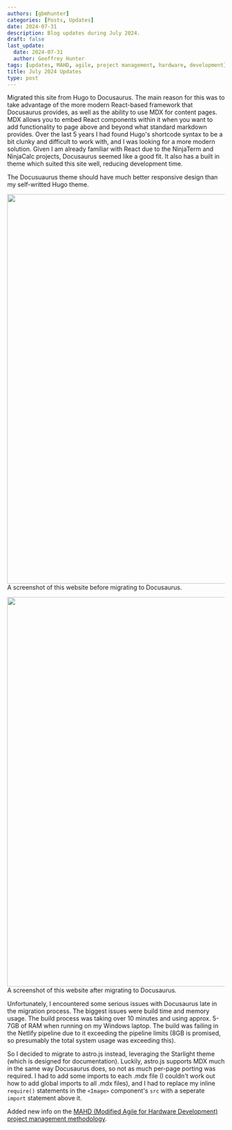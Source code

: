 ```yaml
---
authors: [gbmhunter]
categories: [Posts, Updates]
date: 2024-07-31
description: Blog updates during July 2024.
draft: false
last_update:
  date: 2024-07-31
  author: Geoffrey Hunter
tags: [updates, MAHD, agile, project management, hardware, development]
title: July 2024 Updates
type: post
---
```



Migrated this site from Hugo to Docusaurus. The main reason for this was to take advantage of the more modern React-based framework that Docusaurus provides, as well as the ability to use MDX for content pages. MDX allows you to embed React components within it when you want to add functionality to page above and beyond what standard markdown provides. Over the last 5 years I had found Hugo's shortcode syntax to be a bit clunky and difficult to work with, and I was looking for a more modern solution. Given I am already familiar with React due to the NinjaTerm and NinjaCalc projects, Docusaurus seemed like a good fit. It also has a built in theme which suited this site well, reducing development time.

The Docusuaurus theme should have much better responsive design than my self-writted Hugo theme.


<Image src={img_docusaurus_migration_before} width="900px">A screenshot of this website before migrating to Docusaurus.</Image>


<Image src={img_docusaurus_example_page_screenshot} width="900px">A screenshot of this website after migrating to Docusaurus.</Image>

Unfortunately, I encountered some serious issues with Docusaurus late in the migration process. The biggest issues were build time and memory usage. The build process was taking over 10 minutes and using approx. 5-7GB of RAM when running on my Windows laptop. The build was failing in the Netlify pipeline due to it exceeding the pipeline limits (8GB is promised, so presumably the total system usage was exceeding this).

So I decided to migrate to astro.js instead, leveraging the Starlight theme (which is designed for documentation). Luckily, astro.js supports MDX much in the same way Docusaurus does, so not as much per-page porting was required. I had to add some imports to each .mdx file (I couldn't work out how to add global imports to all .mdx files), and I had to replace my inline `require()` statements in the `<Image>` component's `src` with a seperate `import` statement above it. 

Added new info on the [MAHD (Modified Agile for Hardware Development) project management methodology](/project-management/mahd/).
